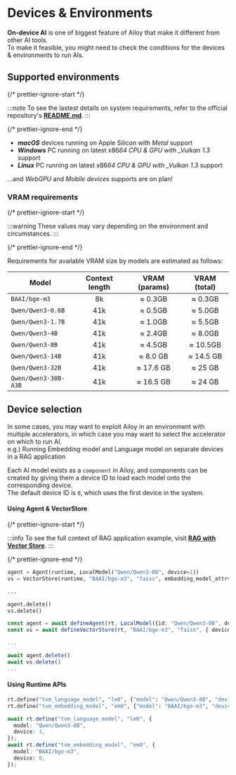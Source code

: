 # Devices & Environments

**On-device AI** is one of biggest feature of Ailoy that make it different from
other AI tools.  
To make it feasible, you might need to check the conditions for the devices &
environments to run AIs.

## Supported environments

{/* prettier-ignore-start */}

:::note
To see the lastest details on system requirements, refer to the official repository's **[README.md](https://github.com/brekkylab/ailoy/blob/main/README.md#requirements)**.
:::

{/* prettier-ignore-end */}

- **_macOS_** devices running on Apple Silicon with _Metal_ support
- **_Windows_** PC running on latest x86*64 CPU & GPU with \_Vulkan 1.3* support
- **_Linux_** PC running on latest x86*64 CPU & GPU with \_Vulkan 1.3* support

...and _WebGPU_ and _Mobile devices_ supports are on plan!

### VRAM requirements

{/* prettier-ignore-start */}

:::warning
These values may vary depending on the environment and circumstances.
:::

{/* prettier-ignore-end */}

Requirements for available VRAM size by models are estimated as follows:

| Model                | Context length | VRAM (params) | VRAM (total) |
| -------------------- | :------------: | :-----------: | :----------: |
| `BAAI/bge-m3`        |       8k       |    ≈ 0.3GB    |   ≈ 0.3GB    |
| `Qwen/Qwen3-0.6B`    |      41k       |    ≈ 0.5GB    |   ≈ 5.0GB    |
| `Qwen/Qwen3-1.7B`    |      41k       |    ≈ 1.0GB    |   ≈ 5.5GB    |
| `Qwen/Qwen3-4B`      |      41k       |    ≈ 2.4GB    |   ≈ 8.0GB    |
| `Qwen/Qwen3-8B`      |      41k       |    ≈ 4.5GB    |   ≈ 10.5GB   |
| `Qwen/Qwen3-14B`     |      41k       |   ≈ 8.0 GB    |  ≈ 14.5 GB   |
| `Qwen/Qwen3-32B`     |      41k       |   ≈ 17.6 GB   |   ≈ 25 GB    |
| `Qwen/Qwen3-30B-A3B` |      41k       |   ≈ 16.5 GB   |   ≈ 24 GB    |

## Device selection

In some cases, you may want to exploit Ailoy in an environment with multiple
accelerators, in which case you may want to select the accelerator on which to
run AI.  
e.g.) Running Embedding model and Language model on separate devices in a RAG
application

Each AI model exists as a `component` in Ailoy, and components can be created by
giving them a device ID to load each model onto the corresponding device.  
The default device ID is `0`, which uses the first device in the system.

#### Using Agent & VectorStore

<CodeTabs>

{/* prettier-ignore-start */}

:::info
To see the full context of RAG application example, visit **[RAG with Vector Store](/docs/tutorial/rag-with-vector-store)**.
:::

{/* prettier-ignore-end */}

```python
agent = Agent(runtime, LocalModel("Qwen/Qwen3-8B", device=1))
vs = VectorStore(runtime, "BAAI/bge-m3", "faiss", embedding_model_attrs={"device": 0})

...

agent.delete()
vs.delete()
```

```typescript
const agent = await defineAgent(rt, LocalModel({id: "Qwen/Qwen3-8B", device: 1}));
const vs = await defineVectorStore(rt, "BAAI/bge-m3", "faiss", { device : 0 });

...

await agent.delete()
await vs.delete()
...
```

</CodeTabs>

#### Using Runtime APIs

<CodeTabs>

```python
rt.define("tvm_language_model", "lm0", {"model": "Qwen/Qwen3-8B", "device": 1})
rt.define("tvm_embedding_model", "em0", {"model": "BAAI/bge-m3", "device": 0})
```

```typescript
await rt.define("tvm_language_model", "lm0", {
  model: "Qwen/Qwen3-8B",
  device: 1,
});
await rt.define("tvm_embedding_model", "em0", {
  model: "BAAI/bge-m3",
  device: 0,
});
```

</CodeTabs>
